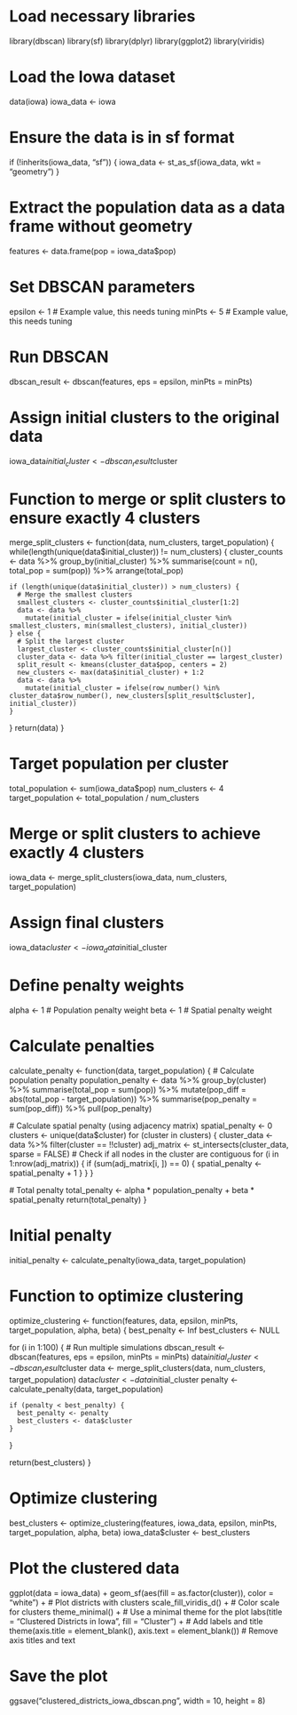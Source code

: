 # Load necessary libraries
library(dbscan)
library(sf)
library(dplyr)
library(ggplot2)
library(viridis)

# Load the Iowa dataset
data(iowa)
iowa_data <- iowa

# Ensure the data is in sf format
if (!inherits(iowa_data, "sf")) {
  iowa_data <- st_as_sf(iowa_data, wkt = "geometry")
}

# Extract the population data as a data frame without geometry
features <- data.frame(pop = iowa_data$pop)

# Set DBSCAN parameters
epsilon <- 1 # Example value, this needs tuning
minPts <- 5 # Example value, this needs tuning

# Run DBSCAN
dbscan_result <- dbscan(features, eps = epsilon, minPts = minPts)

# Assign initial clusters to the original data
iowa_data$initial_cluster <- dbscan_result$cluster

# Function to merge or split clusters to ensure exactly 4 clusters
merge_split_clusters <- function(data, num_clusters, target_population) {
  while(length(unique(data$initial_cluster)) != num_clusters) {
    cluster_counts <- data %>%
      group_by(initial_cluster) %>%
      summarise(count = n(), total_pop = sum(pop)) %>%
      arrange(total_pop)
    
    if (length(unique(data$initial_cluster)) > num_clusters) {
      # Merge the smallest clusters
      smallest_clusters <- cluster_counts$initial_cluster[1:2]
      data <- data %>%
        mutate(initial_cluster = ifelse(initial_cluster %in% smallest_clusters, min(smallest_clusters), initial_cluster))
    } else {
      # Split the largest cluster
      largest_cluster <- cluster_counts$initial_cluster[n()]
      cluster_data <- data %>% filter(initial_cluster == largest_cluster)
      split_result <- kmeans(cluster_data$pop, centers = 2)
      new_clusters <- max(data$initial_cluster) + 1:2
      data <- data %>%
        mutate(initial_cluster = ifelse(row_number() %in% cluster_data$row_number(), new_clusters[split_result$cluster], initial_cluster))
    }
  }
  return(data)
}

# Target population per cluster
total_population <- sum(iowa_data$pop)
num_clusters <- 4
target_population <- total_population / num_clusters

# Merge or split clusters to achieve exactly 4 clusters
iowa_data <- merge_split_clusters(iowa_data, num_clusters, target_population)

# Assign final clusters
iowa_data$cluster <- iowa_data$initial_cluster

# Define penalty weights
alpha <- 1 # Population penalty weight
beta <- 1 # Spatial penalty weight

# Calculate penalties
calculate_penalty <- function(data, target_population) {
  # Calculate population penalty
  population_penalty <- data %>%
    group_by(cluster) %>%
    summarise(total_pop = sum(pop)) %>%
    mutate(pop_diff = abs(total_pop - target_population)) %>%
    summarise(pop_penalty = sum(pop_diff)) %>%
    pull(pop_penalty)
  
  # Calculate spatial penalty (using adjacency matrix)
  spatial_penalty <- 0
  clusters <- unique(data$cluster)
  for (cluster in clusters) {
    cluster_data <- data %>% filter(cluster == !!cluster)
    adj_matrix <- st_intersects(cluster_data, sparse = FALSE)
    # Check if all nodes in the cluster are contiguous
    for (i in 1:nrow(adj_matrix)) {
      if (sum(adj_matrix[i, ]) == 0) {
        spatial_penalty <- spatial_penalty + 1
      }
    }
  }
  
  # Total penalty
  total_penalty <- alpha * population_penalty + beta * spatial_penalty
  return(total_penalty)
}

# Initial penalty
initial_penalty <- calculate_penalty(iowa_data, target_population)

# Function to optimize clustering
optimize_clustering <- function(features, data, epsilon, minPts, target_population, alpha, beta) {
  best_penalty <- Inf
  best_clusters <- NULL
  
  for (i in 1:100) { # Run multiple simulations
    dbscan_result <- dbscan(features, eps = epsilon, minPts = minPts)
    data$initial_cluster <- dbscan_result$cluster
    data <- merge_split_clusters(data, num_clusters, target_population)
    data$cluster <- data$initial_cluster
    penalty <- calculate_penalty(data, target_population)
    
    if (penalty < best_penalty) {
      best_penalty <- penalty
      best_clusters <- data$cluster
    }
  }
  
  return(best_clusters)
}

# Optimize clustering
best_clusters <- optimize_clustering(features, iowa_data, epsilon, minPts, target_population, alpha, beta)
iowa_data$cluster <- best_clusters

# Plot the clustered data
ggplot(data = iowa_data) +
  geom_sf(aes(fill = as.factor(cluster)), color = "white") +  # Plot districts with clusters
  scale_fill_viridis_d() +  # Color scale for clusters
  theme_minimal() +  # Use a minimal theme for the plot
  labs(title = "Clustered Districts in Iowa", fill = "Cluster") +  # Add labels and title
  theme(axis.title = element_blank(), axis.text = element_blank())  # Remove axis titles and text

# Save the plot
ggsave("clustered_districts_iowa_dbscan.png", width = 10, height = 8)